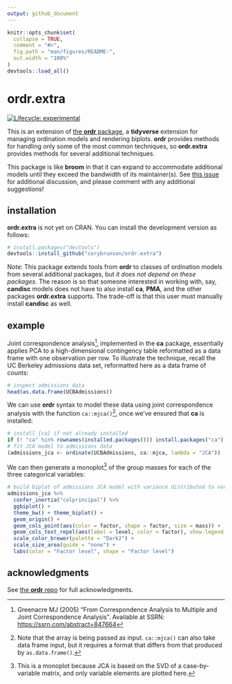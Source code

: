 ```yaml
---
output: github_document
---
```


<!-- README.md is generated from README.Rmd. Please edit that file -->

```r
knitr::opts_chunk$set(
  collapse = TRUE,
  comment = "#>",
  fig.path = "man/figures/README-",
  out.width = "100%"
)
devtools::load_all()
```

# ordr.extra

<!-- badges: start -->
[![Lifecycle: experimental](https://img.shields.io/badge/lifecycle-experimental-orange.svg)](https://lifecycle.r-lib.org/articles/stages.html#experimental)
<!-- badges: end -->

This is an extension of [the **ordr** package](https://cran.r-project.org/package=ordr), a **tidyverse** extension for managing ordination models and rendering biplots.
**ordr** provides methods for handling only some of the most common techniques, so **ordr.extra** provides methods for several additional techniques.

This package is like **broom** in that it can expand to accommodate additional models until they exceed the bandwidth of its maintainer(s).
See [this issue](https://github.com/corybrunson/ordr.extra/issues/2) for additional discussion, and please comment with any additional suggestions!

## installation

**ordr.extra** is not yet on CRAN.
You can install the development version as follows:

``` r
# install.packages("devtools")
devtools::install_github("corybrunson/ordr.extra")
```

Note:
This package extends tools from **ordr** to classes of ordination models from several additional packages, but _it does not depend on these packages_.
The reason is so that someone interested in working with, say, **candisc** models does not have to also install **ca**, **PMA**, and the other packages **ordr.extra** supports.
The trade-off is that this user must manually install **candisc** as well.

## example

Joint correspondence analysis[^jca], implemented in the **ca** package, essentially applies PCA to a high-dimensional contingency table reformatted as a data frame with one observation per row.
To illustrate the technique, recall the UC Berkeley admissions data set, reformatted here as a data frame of counts:

[^jca]: Greenacre MJ (2005) "From Correspondence Analysis to Multiple and Joint Correspondence Analysis". Available at SSRN: <https://ssrn.com/abstract=847664>

```r
# inspect admissions data
head(as.data.frame(UCBAdmissions))
```

We can use **ordr** syntax to model these data using joint correspondence analysis with the function `ca::mjca()`[^array], once we've ensured that **ca** is installed:

[^array]: Note that the array is being passed as input. `ca::mjca()` can also take data frame input, but it requires a format that differs from that produced by `as.data.frame()`.

```r
# install {ca} if not already installed
if (! "ca" %in% rownames(installed.packages())) install.packages("ca")
# fit JCA model to admissions data
(admissions_jca <- ordinate(UCBAdmissions, ca::mjca, lambda = "JCA"))
```

We can then generate a monoplot[^monoplot] of the group masses for each of the three categorical variables:

[^monoplot]: This is a monoplot because JCA is based on the SVD of a case-by-variable matrix, and only variable elements are plotted here.

```r
# build biplot of admissions JCA model with variance distributed to variables
admissions_jca %>%
  confer_inertia("colprincipal") %>%
  ggbiplot() +
  theme_bw() + theme_biplot() +
  geom_origin() +
  geom_cols_point(aes(color = factor, shape = factor, size = mass)) +
  geom_cols_text_repel(aes(label = level, color = factor), show.legend = FALSE) +
  scale_color_brewer(palette = "Dark2") +
  scale_size_area(guide = "none") +
  labs(color = "Factor level", shape = "Factor level")
```

## acknowledgments

See [the **ordr** repo](https://github.com/corybrunson/ordr) for full acknowledgments.
